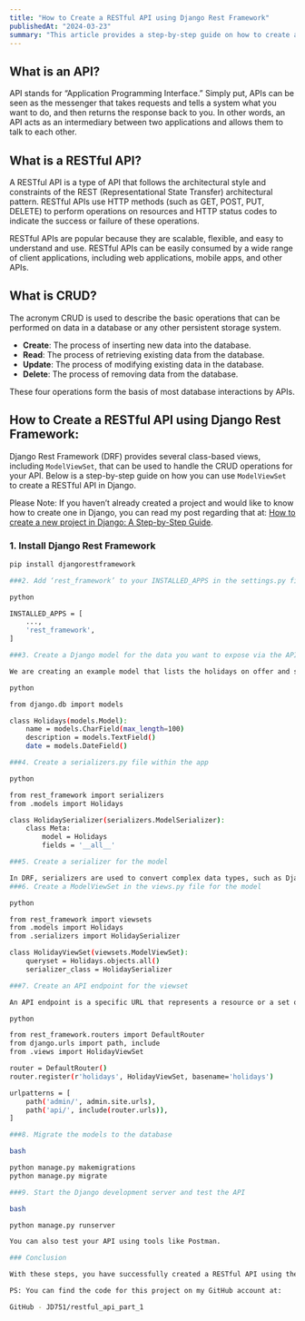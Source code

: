 ```yaml
---
title: "How to Create a RESTful API using Django Rest Framework"
publishedAt: "2024-03-23"
summary: "This article provides a step-by-step guide on how to create a RESTful API using Django Rest Framework (DRF). It covers the basics of APIs, RESTful architecture, and CRUD operations. The guide also walks through the process of setting up Django, creating models, serializers, viewsets, and defining API endpoints, enabling developers to efficiently build scalable APIs."
---
```





## What is an API?

API stands for “Application Programming Interface.” Simply put, APIs can be seen as the messenger that takes requests and tells a system what you want to do, and then returns the response back to you. In other words, an API acts as an intermediary between two applications and allows them to talk to each other.

## What is a RESTful API?

A RESTful API is a type of API that follows the architectural style and constraints of the REST (Representational State Transfer) architectural pattern. RESTful APIs use HTTP methods (such as GET, POST, PUT, DELETE) to perform operations on resources and HTTP status codes to indicate the success or failure of these operations.

RESTful APIs are popular because they are scalable, flexible, and easy to understand and use. RESTful APIs can be easily consumed by a wide range of client applications, including web applications, mobile apps, and other APIs.

## What is CRUD?

The acronym CRUD is used to describe the basic operations that can be performed on data in a database or any other persistent storage system.

- **Create**: The process of inserting new data into the database.
- **Read**: The process of retrieving existing data from the database.
- **Update**: The process of modifying existing data in the database.
- **Delete**: The process of removing data from the database.

These four operations form the basis of most database interactions by APIs.

## How to Create a RESTful API using Django Rest Framework:

Django Rest Framework (DRF) provides several class-based views, including `ModelViewSet`, that can be used to handle the CRUD operations for your API. Below is a step-by-step guide on how you can use `ModelViewSet` to create a RESTful API in Django.

Please Note: If you haven’t already created a project and would like to know how to create one in Django, you can read my post regarding that at: [How to create a new project in Django: A Step-by-Step Guide](https://medium.com/@jawad751/how-to-create-a-new-project-in-django-a-step-by-step-guide-5cb97878184d).

### 1. Install Django Rest Framework

```bash
pip install djangorestframework

###2. Add ‘rest_framework’ to your INSTALLED_APPS in the settings.py file

python

INSTALLED_APPS = [
    ...,
    'rest_framework',
]

###3. Create a Django model for the data you want to expose via the API

We are creating an example model that lists the holidays on offer and sends the data to a holiday website via an API. Due to Django’s ORM, this model would be automatically converted into an SQL table in the database.

python

from django.db import models

class Holidays(models.Model):
    name = models.CharField(max_length=100)
    description = models.TextField()
    date = models.DateField()

###4. Create a serializers.py file within the app

python

from rest_framework import serializers
from .models import Holidays

class HolidaySerializer(serializers.ModelSerializer):
    class Meta:
        model = Holidays
        fields = '__all__'

###5. Create a serializer for the model

In DRF, serializers are used to convert complex data types, such as Django models, into Python data types that can be easily rendered into JSON or other content types. This enables smooth communication between the database and the frontend. Serializers also validate incoming data before it is saved to the database.
###6. Create a ModelViewSet in the views.py file for the model

python

from rest_framework import viewsets
from .models import Holidays
from .serializers import HolidaySerializer

class HolidayViewSet(viewsets.ModelViewSet):
    queryset = Holidays.objects.all()
    serializer_class = HolidaySerializer

###7. Create an API endpoint for the viewset

An API endpoint is a specific URL that represents a resource or a set of resources in an API. It is the entry point for accessing and manipulating the data provided by the API.

python

from rest_framework.routers import DefaultRouter
from django.urls import path, include
from .views import HolidayViewSet

router = DefaultRouter()
router.register(r'holidays', HolidayViewSet, basename='holidays')

urlpatterns = [
    path('admin/', admin.site.urls),
    path('api/', include(router.urls)),
]

###8. Migrate the models to the database

bash

python manage.py makemigrations
python manage.py migrate

###9. Start the Django development server and test the API

bash

python manage.py runserver

You can also test your API using tools like Postman.

### Conclusion

With these steps, you have successfully created a RESTful API using the Django Rest Framework and ModelViewSet. In the next part of this series, I will explain how you can secure your API, which is crucial for professional API development. Stay tuned!

PS: You can find the code for this project on my GitHub account at:

GitHub - JD751/restful_api_part_1

